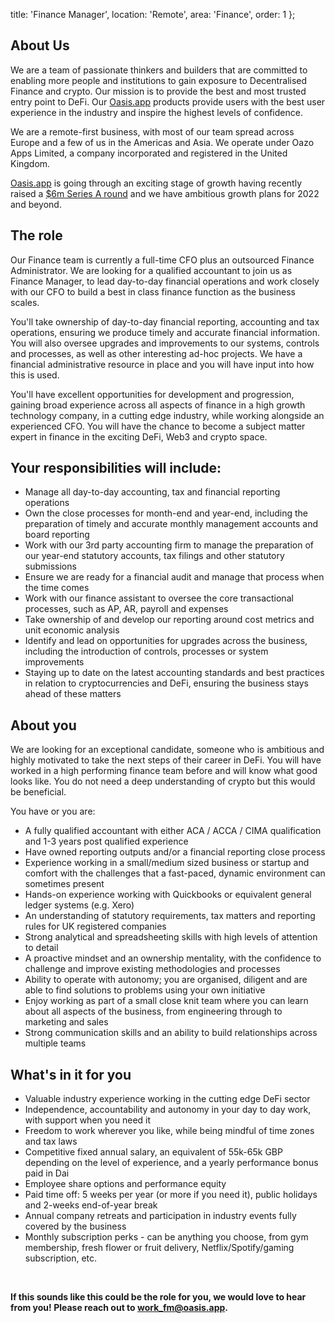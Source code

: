   title: 'Finance Manager',
  location: 'Remote',
  area: 'Finance',
  order: 1
};

## About Us

We are a team of passionate thinkers and builders that are committed to enabling more people and institutions to gain exposure to Decentralised Finance and crypto. Our mission is to provide the best and most trusted entry point to DeFi. Our [Oasis.app](https://oasis.app/) products provide users with the best user experience in the industry and inspire the highest levels of confidence.

We are a remote-first business, with most of our team spread across Europe and a few of us in the Americas and Asia. We operate under Oazo Apps Limited, a company incorporated and registered in the United Kingdom.

[Oasis.app](https://oasis.app/) is going through an exciting stage of growth having recently raised a [$6m Series A round](https://cointelegraph.com/press-releases/defi-platform-oasisapp-raises-6m-in-series-a-round-led-by-libertus) and we have ambitious growth plans for 2022 and beyond.

## The role

Our Finance team is currently a full-time CFO plus an outsourced Finance Administrator. We are looking for a qualified accountant to join us as Finance Manager, to lead day-to-day financial operations and work closely with our CFO to build a best in class finance function as the business scales.

You'll take ownership of day-to-day financial reporting, accounting and tax operations, ensuring we produce timely and accurate financial information. You will also oversee upgrades and improvements to our systems, controls and processes, as well as other interesting ad-hoc projects. We have a financial administrative resource in place and you will have input into how this is used. 

You'll have excellent opportunities for development and progression, gaining broad experience across all aspects of finance in a high growth technology company, in a cutting edge industry, while working alongside an experienced CFO. You will have the chance to become a subject matter expert in finance in the exciting DeFi, Web3 and crypto space. 

## Your responsibilities will include:

- Manage all day-to-day accounting, tax and financial reporting operations
- Own the close processes for month-end and year-end, including the preparation of timely and accurate monthly management accounts and board reporting
- Work with our 3rd party accounting firm to manage the preparation of our year-end statutory accounts, tax filings and other statutory submissions
- Ensure we are ready for a financial audit and manage that process when the time comes
- Work with our finance assistant to oversee the core transactional processes, such as AP, AR, payroll and expenses 
- Take ownership of and develop our reporting around cost metrics and unit economic analysis 
- Identify and lead on opportunities for upgrades across the business, including the introduction of controls, processes or system improvements
- Staying up to date on the latest accounting standards and best practices in relation to cryptocurrencies and DeFi, ensuring the business stays ahead of these matters

## About you

We are looking for an exceptional candidate, someone who is ambitious and highly motivated to take the next steps of their career in DeFi. You will have worked in a high performing finance team before and will know what good looks like. You do not need a deep understanding of crypto but this would be beneficial. 

You have or you are:

- A fully qualified accountant with either ACA / ACCA / CIMA qualification and 1-3 years post qualified experience
- Have owned reporting outputs and/or a financial reporting close process 
- Experience working in a small/medium sized business or startup and comfort with the challenges that a fast-paced, dynamic environment can sometimes present
- Hands-on experience working with Quickbooks or equivalent general ledger systems (e.g. Xero)
- An understanding of statutory requirements, tax matters and reporting rules for UK registered companies
- Strong analytical and spreadsheeting skills with high levels of attention to detail
- A proactive mindset and an ownership mentality, with the confidence to challenge and improve existing methodologies and processes
- Ability to operate with autonomy; you are organised, diligent and are able to find solutions to problems using your own initiative
- Enjoy working as part of a small close knit team where you can learn about all aspects of the business, from engineering through to marketing and sales
- Strong communication skills and an ability to build relationships across multiple teams

## What's in it for you

- Valuable industry experience working in the cutting edge DeFi sector 
- Independence, accountability and autonomy in your day to day work, with support when you need it
- Freedom to work wherever you like, while being mindful of time zones and tax laws
- Competitive fixed annual salary, an equivalent of 55k-65k GBP depending on the level of experience, and a yearly performance bonus paid in Dai
- Employee share options and performance equity
- Paid time off: 5 weeks per year (or more if you need it), public holidays and 2-weeks end-of-year break
- Annual company retreats and participation in industry events fully covered by the business
- Monthly subscription perks - can be anything you choose, from gym membership, fresh flower or fruit delivery, Netflix/Spotify/gaming subscription, etc.

<br/>

**If this sounds like this could be the role for you, we would love to hear from you! Please reach out to [work_fm@oasis.app](mailto:work_fm@oasis.app).**
